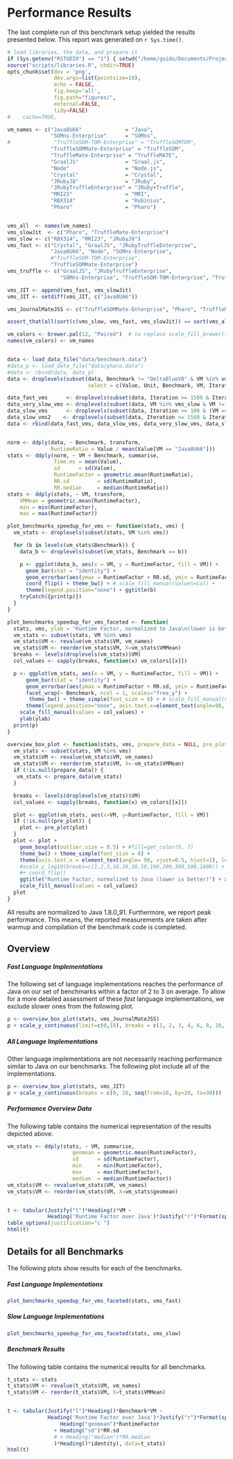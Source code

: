 # Performance Results

The last complete run of this benchmark setup yielded the results presented
below. This report was generated on `r Sys.time()`.

```r
# load libraries, the data, and prepare it
if (Sys.getenv("RSTUDIO") == "1") { setwd("/home/guido/Documents/Projects/are-we-fast-yet/report") }
source("scripts/libraries.R", chdir=TRUE)
opts_chunk$set(dev = 'png',
               dev.args=list(pointsize=10),
               echo = FALSE,
               fig.keep='all',
               fig.path="figures/",
               external=FALSE,
               tidy=FALSE)
#    cache=TRUE,

vm_names <- c("Java8U66"              = "Java",
              "SOMns-Enterprise"      = "SOMns",
#              "TruffleSOM-TOM-Enterprise" = "TruffleSOMTOM",
              "TruffleSOMMate-Enterprise" = "TruffleSOM",
              "TruffleMate-Enterprise" = "TruffleMATE",
              "GraalJS"               = "Graal.js",
              "Node"                  = "Node.js",
              "Crystal"               = "Crystal",
              "JRubyJ8"               = "JRuby",
              "JRubyTruffleEnterprise" = "JRuby+Truffle",
              "MRI23"                 = "MRI",
              "RBX314"                = "Rubinius",
              "Pharo"                 = "Pharo")


vms_all  <- names(vm_names)
vms_slowJit  <- c("Pharo", "TruffleMate-Enterprise")
vms_slow <- c("RBX314", "MRI23", "JRubyJ8")
vms_fast <- c("Crystal", "GraalJS", "JRubyTruffleEnterprise",
              "Java8U66", "Node", "SOMns-Enterprise",
              #"TruffleSOM-TOM-Enterprise",
              "TruffleSOMMate-Enterprise")
vms_truffle <- c("GraalJS", "JRubyTruffleEnterprise",
                 "SOMns-Enterprise", "TruffleSOM-TOM-Enterprise", "TruffleSOMMate-Enterprise")

vms_JIT <- append(vms_fast, vms_slowJit)
vms_JIT <- setdiff(vms_JIT, c("Java8U66"))

vms_JournalMateJSS <- c("TruffleSOMMate-Enterprise", "Pharo", "TruffleMate-Enterprise", "Node")

assert_that(all(sort(c(vms_slow, vms_fast, vms_slowJit)) == sort(vms_all))) ## sanity check

vm_colors <- brewer.pal(12, "Paired")  # to replace scale_fill_brewer(type = "qual", palette = "Paired")
names(vm_colors) <- vm_names


data <- load_data_file("data/benchmark.data")
#data_p <- load_data_file("data/pharo.data")
#data <- rbind(data, data_p)
data <- droplevels(subset(data, Benchmark != "DeltaBlueV8" & VM %in% vms_all,
                          select = c(Value, Unit, Benchmark, VM, Iteration)))

data_fast_vms      <- droplevels(subset(data, Iteration >= 1500 & Iteration < 2500 & VM %in% vms_fast))
data_very_slow_vms <- droplevels(subset(data, VM %in% vms_slow & VM != "JRubyJ8"))
data_slow_vms      <- droplevels(subset(data, Iteration >= 100 & (VM == "JRubyJ8" | VM == "Pharo")))
data_slow_vms2    <- droplevels(subset(data, Iteration >= 1500 & Iteration < 2500 & VM == "TruffleMate-Enterprise"))
data <- rbind(data_fast_vms, data_slow_vms, data_very_slow_vms, data_slow_vms2)


norm <- ddply(data, ~ Benchmark, transform,
              RuntimeRatio = Value / mean(Value[VM == "Java8U66"]))
stats <- ddply(norm, ~ VM + Benchmark, summarise,
               Time.ms = mean(Value),
               sd      = sd(Value),
               RuntimeFactor = geometric.mean(RuntimeRatio),
               RR.sd         = sd(RuntimeRatio),
               RR.median     = median(RuntimeRatio))
stats <- ddply(stats, ~ VM, transform,
    VMMean = geometric.mean(RuntimeFactor),
    min = min(RuntimeFactor),
    max = max(RuntimeFactor))

plot_benchmarks_speedup_for_vms <- function(stats, vms) {
  vm_stats <- droplevels(subset(stats, VM %in% vms))

  for (b in levels(vm_stats$Benchmark)) {
    data_b <- droplevels(subset(vm_stats, Benchmark == b))

    p <- ggplot(data_b, aes(x = VM, y = RuntimeFactor, fill = VM)) +
      geom_bar(stat = "identity") +
      geom_errorbar(aes(ymax = RuntimeFactor + RR.sd, ymin = RuntimeFactor - RR.sd), width=0.25) +
      coord_flip() + theme_bw() + # scale_fill_manual(values=col) +
      theme(legend.position="none") + ggtitle(b)
    tryCatch({print(p)})
  }
}

plot_benchmarks_speedup_for_vms_faceted <- function(
  stats, vms, ylab = "Runtime Factor, normalized to Java\n(lower is better)") {
  vm_stats <- subset(stats, VM %in% vms)
  vm_stats$VM <- revalue(vm_stats$VM, vm_names)
  vm_stats$VM <- reorder(vm_stats$VM, X=vm_stats$VMMean)
  breaks <- levels(droplevels(vm_stats)$VM)
  col_values <- sapply(breaks, function(x) vm_colors[[x]])

  p <- ggplot(vm_stats, aes(x = VM, y = RuntimeFactor, fill = VM)) +
      geom_bar(stat = "identity") +
      geom_errorbar(aes(ymax = RuntimeFactor + RR.sd, ymin = RuntimeFactor - RR.sd), width=0.25) +
      facet_wrap(~ Benchmark, ncol = 1, scales="free_y") +
       theme_bw() + theme_simple(font_size = 8) + # scale_fill_manual(values=col) + coord_flip() +
      theme(legend.position="none", axis.text.x=element_text(angle=90, hjust = 1, vjust = 0.5)) +
    scale_fill_manual(values = col_values) +
    ylab(ylab)
  print(p)
}

overview_box_plot <- function(stats, vms, prepare_data = NULL, pre_plot = NULL) {
  vm_stats <- subset(stats, VM %in% vms)
  vm_stats$VM <- revalue(vm_stats$VM, vm_names)
  vm_stats$VM <- reorder(vm_stats$VM, X=-vm_stats$VMMean)
  if (!is.null(prepare_data)) {
   vm_stats <- prepare_data(vm_stats)
  }

  breaks <- levels(droplevels(vm_stats)$VM)
  col_values <- sapply(breaks, function(x) vm_colors[[x]])

  plot <- ggplot(vm_stats, aes(x=VM, y=RuntimeFactor, fill = VM))
  if (!is.null(pre_plot)) {
    plot <- pre_plot(plot)
  }
  plot <- plot +
    geom_boxplot(outlier.size = 0.5) + #fill=get_color(5, 7)
    theme_bw() + theme_simple(font_size = 8) +
    theme(axis.text.x = element_text(angle= 90, vjust=0.5, hjust=1), legend.position="none", plot.title = element_text(hjust = 0.5), aspect.ratio=0.5) +
    #scale_y_log10(breaks=c(1,2,3,10,20,30,50,100,200,300,500,1000)) + #limit=c(0,30), breaks=seq(0,100,5), expand = c(0,0)
    #+ coord_flip()
    ggtitle("Runtime Factor, normalized to Java (lower is better)") + xlab("") +
    scale_fill_manual(values = col_values)
  plot
}
```

All results are normalized to Java 1.8.0_91. Furthermore, we report peak
performance. This means, the reported measurements are taken after warmup and
compilation of the benchmark code is completed.

## Overview

##### Fast Language Implementations

The following set of language implementations reaches the performance of Java on
our set of benchmarks within a factor of 2 to 3 on average. To allow for a more
detailed assessment of these *fast* language implementations, we exclude slower
ones from the following plot.

```r
p <- overview_box_plot(stats, vms_JournalMateJSS)
p + scale_y_continuous(limit=c(0,18), breaks = c(1, 2, 3, 4, 6, 8, 10, 12, 14), na.value = 50)
```

##### All Language Implementations

Other language implementations are not necessarily reaching performance similar
to Java on our benchmarks. The following plot include all of the
implementations.

```r
p <- overview_box_plot(stats, vms_JIT)
p + scale_y_continuous(breaks = c(0, 10, seq(from=10, by=20, to=30)))
```

##### Performance Overview Data
<a id="data-table"></a>

The following table contains the numerical representation of the results
depicted above.

```r
vm_stats <- ddply(stats, ~ VM, summarise,
                     geomean = geometric.mean(RuntimeFactor),
                     sd      = sd(RuntimeFactor),
                     min     = min(RuntimeFactor),
                     max     = max(RuntimeFactor),
                     median  = median(RuntimeFactor))
vm_stats$VM <- revalue(vm_stats$VM, vm_names)
vm_stats$VM <- reorder(vm_stats$VM, X=vm_stats$geomean)


t <- tabular(Justify("l")*Heading()*VM ~
             Heading('Runtime Factor over Java')*Justify("r")*Format(sprintf("%.2f"))*((geomean + sd + min + max + median)*Heading()*identity), data=vm_stats)
table_options(justification="c ")
html(t)
```

## Details for all Benchmarks
<a id="all-benchmarks"></a>

The following plots show results for each of the benchmarks.

##### Fast Language Implementations

```r
plot_benchmarks_speedup_for_vms_faceted(stats, vms_fast)
```

##### Slow Language Implementations

```r
plot_benchmarks_speedup_for_vms_faceted(stats, vms_slow)
```

##### Benchmark Results
<a id="benchmark-table"></a>

The following table contains the numerical results for all benchmarks.

```r
t_stats <- stats
t_stats$VM <- revalue(t_stats$VM, vm_names)
t_stats$VM <- reorder(t_stats$VM, X=t_stats$VMMean)


t <- tabular(Justify("l")*Heading()*Benchmark*VM ~
             Heading('Runtime Factor over Java')*Justify("r")*Format(sprintf("%.2f"))*((
                 Heading("geomean")*RuntimeFactor
               + Heading("sd")*RR.sd
               # + Heading("median")*RR.median
               )*Heading()*identity), data=t_stats)
html(t)
```
